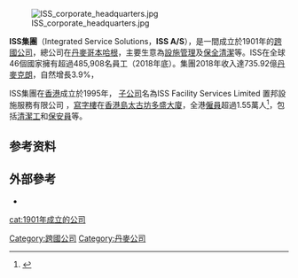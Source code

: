 [[File:ISS_corporate_headquarters.jpg|thumb]]

'''ISS集團'''（Integrated Service Solutions，'''ISS A/S'''），是一間成立於1901年的[[跨國公司|跨國公司]]，總公司在[[丹麥|丹麥]][[哥本哈根|哥本哈根]]，主要生意為[[設施管理|設施管理]]及[[保全|保全]][[清潔|清潔]]等。ISS在全球46個國家擁有超過485,908名員工（2018年底）。集團2018年收入達735.92億[[丹麥克朗|丹麥克朗]]，自然增長3.9%，

ISS集團在[[香港|香港]]成立於1995年， 
[[子公司|子公司]]名為ISS  Facility Services Limited 置邦設施服務有限公司 ，[[寫字樓|寫字樓]]在[[香港島|香港島]][[太古坊|太古坊]][[多盛大廈|多盛大廈]]，全港[[僱員|僱員]]超過1.55萬人<ref>{{Cite web |url =https://www.hk.issworld.com/about-iss/introduction-to-iss |title =Introduction to ISS |author = |date = |publisher =ISS Hong Kong |language =en |accessdate =2019年10月17日 |quote = |archive-date =2019年10月17日 |archive-url =https://web.archive.org/web/20191017035621/https://www.hk.issworld.com/about-iss/introduction-to-iss |dead-url =no }}</ref>，包括[[清潔工|清潔工]]和[[保安員|保安員]]等。

==参考资料==
{{refs}}
== 外部參考 ==
*{{official}}

{{OMXC20}}
{{normdaten}}

[[Category:跨國公司|Category:跨國公司]]
[[Category:丹麥公司|Category:丹麥公司]]
[[cat:1901年成立的公司|cat:1901年成立的公司]]